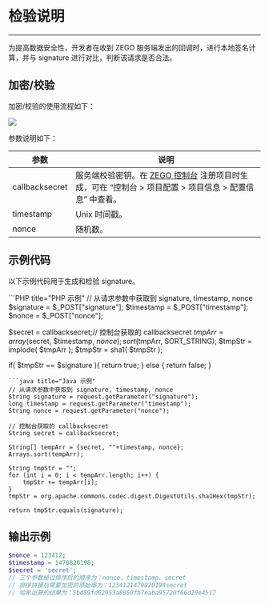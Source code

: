 # 检验说明

---

为提高数据安全性，开发者在收到 ZEGO 服务端发出的回调时，进行本地签名计算，并与 signature 进行对比，判断该请求是否合法。

## 加密/校验

加密/校验的使用流程如下：

<Frame width="512" height="auto" caption="">
  <img src="https://storage.zego.im/sdk-doc/Pics/server/Callback/encryptVerifyProcess.png" />
</Frame>

参数说明如下：

| 参数 | 说明  |
|---- | ------ | 
| callbacksecret  | 服务端校验密钥。在 [ZEGO 控制台](https://console.zego.im/) 注册项目时生成，可在 “控制台 > 项目配置 > 项目信息 > 配置信息” 中查看。 | 
| timestamp| Unix 时间戳。|
| nonce | 随机数。|


## 示例代码

以下示例代码用于生成和检验 signature。

<CodeGroup> 
```PHP title="PHP 示例"
// 从请求参数中获取到 signature, timestamp, nonce
$signature = $_POST["signature"];
$timestamp = $_POST["timestamp"];
$nonce = $_POST["nonce"];

$secret = callbacksecret;// 控制台获取的 callbacksecret
$tmpArr = array($secret, $timestamp, $nonce);
sort($tmpArr, SORT_STRING);
$tmpStr = implode( $tmpArr );
$tmpStr = sha1( $tmpStr );

if( $tmpStr == $signature ){
    return true;
} else {
    return false;
}
```
```java title="Java 示例"
// 从请求参数中获取到 signature, timestamp, nonce
String signature = request.getParameter("signature");
long timestamp = request.getParameter("timestamp");
String nonce = request.getParameter("nonce");

// 控制台获取的 callbacksecret
String secret = callbacksecret;

String[] tempArr = {secret, ""+timestamp, nonce};
Arrays.sort(tempArr);
        
String tmpStr = "";
for (int i = 0; i < tempArr.length; i++) {
    tmpStr += tempArr[i];
}
tmpStr = org.apache.commons.codec.digest.DigestUtils.sha1Hex(tmpStr);

return tmpStr.equals(signature);
```

</CodeGroup>



## 输出示例

```PHP title="PHP 示例"
$nonce = 123412;
$timestamp = 1470820198;
$secret = 'secret';
// 三个参数经过排序后的顺序为：nonce、timestamp、secret
// 排序拼接后需要加密的原始串为：1234121470820198secret
// 哈希运算的结果为：5bd59fd62953a8059fb7eaba95720f66d19e4517
```
